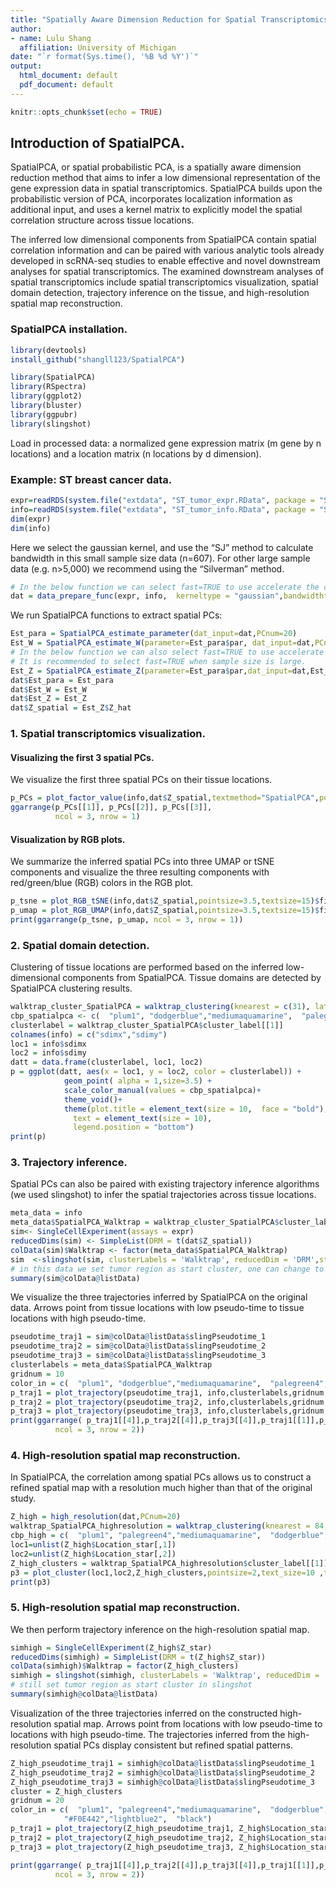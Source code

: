 ```yaml
---
title: "Spatially Aware Dimension Reduction for Spatial Transcriptomics"
author:
- name: Lulu Shang
  affiliation: University of Michigan
date: "`r format(Sys.time(), '%B %d %Y')`"
output:
  html_document: default
  pdf_document: default
---
```


```r
knitr::opts_chunk$set(echo = TRUE)
```

## Introduction of SpatialPCA.

SpatialPCA, or spatial probabilistic PCA, is a spatially aware dimension reduction method that aims to infer a low dimensional representation of the gene expression data in spatial transcriptomics. SpatialPCA builds upon the probabilistic version of PCA, incorporates localization information as additional input, and uses a kernel matrix to explicitly model the spatial correlation structure across tissue locations. 

The inferred low dimensional components from SpatialPCA contain spatial correlation information and can be paired with various analytic tools already developed in scRNA-seq studies to enable effective and novel downstream analyses for spatial transcriptomics. The examined downstream analyses of spatial transcriptomics include spatial transcriptomics visualization, spatial domain detection, trajectory inference on the tissue, and high-resolution spatial map reconstruction.

<!-- This is an R Markdown document. Markdown is a simple formatting syntax for authoring HTML, PDF, and MS Word documents. For more details on using R Markdown see <http://rmarkdown.rstudio.com>. -->

<!-- When you click the **Knit** button a document will be generated that includes both content as well as the output of any embedded R code chunks within the document. You can embed an R code chunk like this: -->


### SpatialPCA installation.
```r
library(devtools)
install_github("shangll123/SpatialPCA")
```

```r
library(SpatialPCA)
library(RSpectra)
library(ggplot2)
library(bluster)
library(ggpubr)
library(slingshot)
```

Load in processed data: a normalized gene expression matrix (m gene by n locations) and a location matrix (n locations by d dimension).

### Example: ST breast cancer data.
```r
expr=readRDS(system.file("extdata", "ST_tumor_expr.RData", package = "SpatialPCA"))
info=readRDS(system.file("extdata", "ST_tumor_info.RData", package = "SpatialPCA"))
dim(expr)
dim(info)
```

Here we select the gaussian kernel, and use the "SJ" method to calculate bandwidth in this small sample size data (n=607). For other large sample data (e.g. n>5,000) we recommend using the "Silverman" method. 
```r
# In the below function we can select fast=TRUE to use accelerate the calculation through low-rank approximation.
dat = data_prepare_func(expr, info,  kerneltype = "gaussian",bandwidthtype="SJ",fast = FALSE)
```

We run SpatialPCA functions to extract spatial PCs:
```r
Est_para = SpatialPCA_estimate_parameter(dat_input=dat,PCnum=20)
Est_W = SpatialPCA_estimate_W(parameter=Est_para$par, dat_input=dat,PCnum=20)
# In the below function we can also select fast=TRUE to use accelerate the calculation through low-rank approximation.
# It is recommended to select fast=TRUE when sample size is large.
Est_Z = SpatialPCA_estimate_Z(parameter=Est_para$par,dat_input=dat,Est_W,PCnum=20,fast=FALSE)
dat$Est_para = Est_para
dat$Est_W = Est_W
dat$Est_Z = Est_Z
dat$Z_spatial = Est_Z$Z_hat
```

### 1. Spatial transcriptomics visualization.

#### Visualizing the first 3 spatial PCs.
We visualize the first three spatial PCs on their tissue locations.
```r
p_PCs = plot_factor_value(info,dat$Z_spatial,textmethod="SpatialPCA",pointsize=3.5,textsize=15)
ggarrange(p_PCs[[1]], p_PCs[[2]], p_PCs[[3]],
          ncol = 3, nrow = 1)
```

#### Visualization by RGB plots. 
We summarize the inferred spatial PCs into three UMAP or tSNE components and visualize the three resulting components with red/green/blue (RGB) colors in the RGB plot. 
```r
p_tsne = plot_RGB_tSNE(info,dat$Z_spatial,pointsize=3.5,textsize=15)$figure
p_umap = plot_RGB_UMAP(info,dat$Z_spatial,pointsize=3.5,textsize=15)$figure
print(ggarrange(p_tsne, p_umap, ncol = 3, nrow = 1))
```

### 2. Spatial domain detection.
Clustering of tissue locations are performed based on the inferred low-dimensional components from SpatialPCA. Tissue domains are detected by SpatialPCA clustering results.
```r
walktrap_cluster_SpatialPCA = walktrap_clustering(knearest = c(31), latent_dat=dat$Z_spatial)
cbp_spatialpca <- c(  "plum1", "dodgerblue","mediumaquamarine",  "palegreen4","chocolate1","lightblue2","#F0E442","red","#CC79A7","mediumpurple","seagreen1")
clusterlabel = walktrap_cluster_SpatialPCA$cluster_label[[1]]
colnames(info) = c("sdimx","sdimy")
loc1 = info$sdimx
loc2 = info$sdimy
datt = data.frame(clusterlabel, loc1, loc2)
p = ggplot(datt, aes(x = loc1, y = loc2, color = clusterlabel)) +
    		geom_point( alpha = 1,size=3.5) +
    		scale_color_manual(values = cbp_spatialpca)+
    		theme_void()+
    		theme(plot.title = element_text(size = 10,  face = "bold"),
              text = element_text(size = 10),
              legend.position = "bottom")
print(p)
```

### 3. Trajectory inference.
Spatial PCs can also be paired with existing trajectory inference algorithms (we used slingshot) to infer the spatial trajectories across tissue locations. 
```r
meta_data = info
meta_data$SpatialPCA_Walktrap = walktrap_cluster_SpatialPCA$cluster_label[[1]]
sim<- SingleCellExperiment(assays = expr)
reducedDims(sim) <- SimpleList(DRM = t(dat$Z_spatial))
colData(sim)$Walktrap <- factor(meta_data$SpatialPCA_Walktrap)    
sim  <-slingshot(sim, clusterLabels = 'Walktrap', reducedDim = 'DRM',start.clus="5" ) 
# in this data we set tumor region as start cluster, one can change to their preferred start region 
summary(sim@colData@listData)
```

We visualize the three trajectories inferred by SpatialPCA on the original data. Arrows point from tissue locations with low pseudo-time to tissue locations with high pseudo-time. 
```r
pseudotime_traj1 = sim@colData@listData$slingPseudotime_1
pseudotime_traj2 = sim@colData@listData$slingPseudotime_2
pseudotime_traj3 = sim@colData@listData$slingPseudotime_3
clusterlabels = meta_data$SpatialPCA_Walktrap
gridnum = 10
color_in = c(  "plum1", "dodgerblue","mediumaquamarine",  "palegreen4", "chocolate1","lightblue2","#F0E442",  "black","#CC79A7","mediumpurple","seagreen1")
p_traj1 = plot_trajectory(pseudotime_traj1, info,clusterlabels,gridnum,color_in,pointsize=4 ,arrowlength=0.2,arrowsize=0.8,textsize=15 )
p_traj2 = plot_trajectory(pseudotime_traj2, info,clusterlabels,gridnum,color_in,pointsize=4 ,arrowlength=0.2,arrowsize=0.8,textsize=15 )
p_traj3 = plot_trajectory(pseudotime_traj3, info,clusterlabels,gridnum,color_in,pointsize=4 ,arrowlength=0.2,arrowsize=0.8,textsize=15 )
print(ggarrange( p_traj1[[4]],p_traj2[[4]],p_traj3[[4]],p_traj1[[1]],p_traj2[[1]],p_traj3[[1]],
          ncol = 3, nrow = 2))
```

### 4. High-resolution spatial map reconstruction.
In SpatialPCA, the correlation among spatial PCs allows us to construct a refined spatial map with a resolution much higher than that of the original study.
```r
Z_high = high_resolution(dat,PCnum=20)
walktrap_SpatialPCA_highresolution = walktrap_clustering(knearest = 84, Z_high$Z_star)
cbp_high = c(  "plum1", "palegreen4","mediumaquamarine",  "dodgerblue", "chocolate1", "#F0E442","lightblue2")
loc1=unlist(Z_high$Location_star[,1])
loc2=unlist(Z_high$Location_star[,2])
Z_high_clusters = walktrap_SpatialPCA_highresolution$cluster_label[[1]]
p3 = plot_cluster(loc1,loc2,Z_high_clusters,pointsize=2,text_size=10 ,title_in="High-resolution",cbp_high)
print(p3)
```

### 5. High-resolution spatial map reconstruction.
We then perform trajectory inference on the high-resolution spatial map. 
```r
simhigh = SingleCellExperiment(Z_high$Z_star)
reducedDims(simhigh) = SimpleList(DRM = t(Z_high$Z_star))
colData(simhigh)$Walktrap = factor(Z_high_clusters)    
simhigh = slingshot(simhigh, clusterLabels = 'Walktrap', reducedDim = 'DRM',start.clus="5") 
# still set tumor region as start cluster in slingshot
summary(simhigh@colData@listData)
```

Visualization of the three trajectories inferred on the constructed high-resolution spatial map. Arrows point from locations with low pseudo-time to locations with high pseudo-time. The trajectories inferred from the high-resolution spatial PCs display consistent but refined spatial patterns.
```r

Z_high_pseudotime_traj1 = simhigh@colData@listData$slingPseudotime_1
Z_high_pseudotime_traj2 = simhigh@colData@listData$slingPseudotime_2
Z_high_pseudotime_traj3 = simhigh@colData@listData$slingPseudotime_3
cluster = Z_high_clusters
gridnum = 20
color_in = c(  "plum1", "palegreen4","mediumaquamarine",  "dodgerblue", "chocolate1",
            "#F0E442","lightblue2",  "black")
p_traj1 = plot_trajectory(Z_high_pseudotime_traj1, Z_high$Location_star,cluster,gridnum,color_in,pointsize=1.5 ,arrowlength=0.2,arrowsize=0.8,textsize=15 )
p_traj2 = plot_trajectory(Z_high_pseudotime_traj2, Z_high$Location_star,cluster,gridnum,color_in,pointsize=1.5 ,arrowlength=0.2,arrowsize=0.8,textsize=15 )
p_traj3 = plot_trajectory(Z_high_pseudotime_traj3, Z_high$Location_star,cluster,gridnum,color_in,pointsize=1.5 ,arrowlength=0.2,arrowsize=0.8,textsize=15 )

print(ggarrange( p_traj1[[4]],p_traj2[[4]],p_traj3[[4]],p_traj1[[1]],p_traj2[[1]],p_traj3[[1]],
          ncol = 3, nrow = 2))
```

